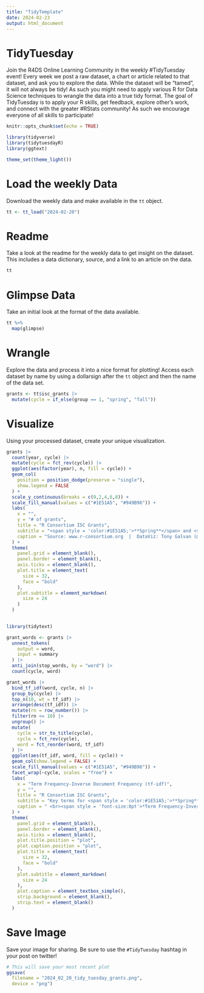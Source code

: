 ```yaml
---
title: "TidyTemplate"
date: 2024-02-23
output: html_document
---
```


# TidyTuesday

Join the R4DS Online Learning Community in the weekly #TidyTuesday event!
Every week we post a raw dataset, a chart or article related to that dataset, and ask you to explore the data.
While the dataset will be “tamed”, it will not always be tidy! As such you might need to apply various R for Data Science techniques to wrangle the data into a true tidy format.
The goal of TidyTuesday is to apply your R skills, get feedback, explore other’s work, and connect with the greater #RStats community!
As such we encourage everyone of all skills to participate!

```r

knitr::opts_chunk$set(echo = TRUE)

library(tidyverse)
library(tidytuesdayR)
library(ggtext)

theme_set(theme_light())

```

# Load the weekly Data

Download the weekly data and make available in the `tt` object.

```r

tt <- tt_load("2024-02-20")

```


# Readme

Take a look at the readme for the weekly data to get insight on the dataset.
This includes a data dictionary, source, and a link to an article on the data.

```r

tt

```


# Glimpse Data

Take an initial look at the format of the data available.

```r

tt %>% 
  map(glimpse)

```

# Wrangle

Explore the data and process it into a nice format for plotting! Access each dataset by name by using a dollarsign after the `tt` object and then the name of the data set.

```r

grants <- tt$isc_grants |>
  mutate(cycle = if_else(group == 1, "spring", "fall"))

```


# Visualize

Using your processed dataset, create your unique visualization.

```r

grants |>
  count(year, cycle) |>
  mutate(cycle = fct_rev(cycle)) |>
  ggplot(aes(factor(year), n, fill = cycle)) +
  geom_col(
    position = position_dodge(preserve = "single"),
    show.legend = FALSE
  ) +
  scale_y_continuous(breaks = c(0,2,4,6,8)) +
  scale_fill_manual(values = c("#1E51A5", "#949B96")) +
  labs(
    x = "",
    y = "# of grants",
    title = "R Consortium ISC Grants",
    subtitle = "<span style = 'color:#1E51A5;'>**Spring**</span> and <span style = 'color:#949B96;'>**Fall**</span> Cycles",
    caption = "Source: www.r-consortium.org  |  DataViz: Tony Galvan (@GDataScience1)  |  #TidyTuesday"
  ) +
  theme(
    panel.grid = element_blank(),
    panel.border = element_blank(),
    axis.ticks = element_blank(),
    plot.title = element_text(
      size = 32,
      face = "bold"
    ),
    plot.subtitle = element_markdown(
      size = 24
    )
  )
  
```


```r

library(tidytext)

grant_words <- grants |>
  unnest_tokens(
    output = word,
    input = summary
  ) |>
  anti_join(stop_words, by = "word") |>
  count(cycle, word) 

grant_words |>
  bind_tf_idf(word, cycle, n) |>
  group_by(cycle) |>
  top_n(10, wt = tf_idf) |>
  arrange(desc(tf_idf)) |>
  mutate(rn = row_number()) |>
  filter(rn <= 10) |>
  ungroup() |>
  mutate(
    cycle = str_to_title(cycle),
    cycle = fct_rev(cycle),
    word = fct_reorder(word, tf_idf)
  ) |>
  ggplot(aes(tf_idf, word, fill = cycle)) +
  geom_col(show.legend = FALSE) +
  scale_fill_manual(values = c("#1E51A5", "#949B96")) +
  facet_wrap(~cycle, scales = "free") +
  labs(
    x = "Term Frequency-Inverse Document Frequency (tf-idf)",
    y = "",
    title = "R Consortium ISC Grants",
    subtitle = "Key terms for <span style = 'color:#1E51A5;'>**Spring**</span> and <span style = 'color:#949B96;'>**Fall**</span> cycle grant summaries",
    caption = " <br><span style = 'font-size:8pt'>*Term Frequency-Inverse Document Frequency (tf-idf) is a numerical statistic used in natural language processing and information retrieval to evaluate the importance of a word in a document within a larger collection of documents. It combines term frequency (how often a word appears in a document) and inverse document frequency (reciprocal of the number of documents containing the word) to highlight words that are both frequent in a document and unique across the collection, helping identify key terms.*</span><br><br>Source: r-consortium.org  |  DataViz: Tony Galvan (@GDataScience1)  |  TidyTuesday"
  ) +
  theme(
    panel.grid = element_blank(),
    panel.border = element_blank(),
    axis.ticks = element_blank(),
    plot.title.position = "plot",
    plot.caption.position = "plot",
    plot.title = element_text(
      size = 32,
      face = "bold"
    ),
    plot.subtitle = element_markdown(
      size = 24
    ),
    plot.caption = element_textbox_simple(),
    strip.background = element_blank(),
    strip.text = element_blank()
  )

```


# Save Image

Save your image for sharing. Be sure to use the `#TidyTuesday` hashtag in your post on twitter! 

```r

# This will save your most recent plot
ggsave(
  filename = "2024_02_20_tidy_tuesday_grants.png",
  device = "png")

```
